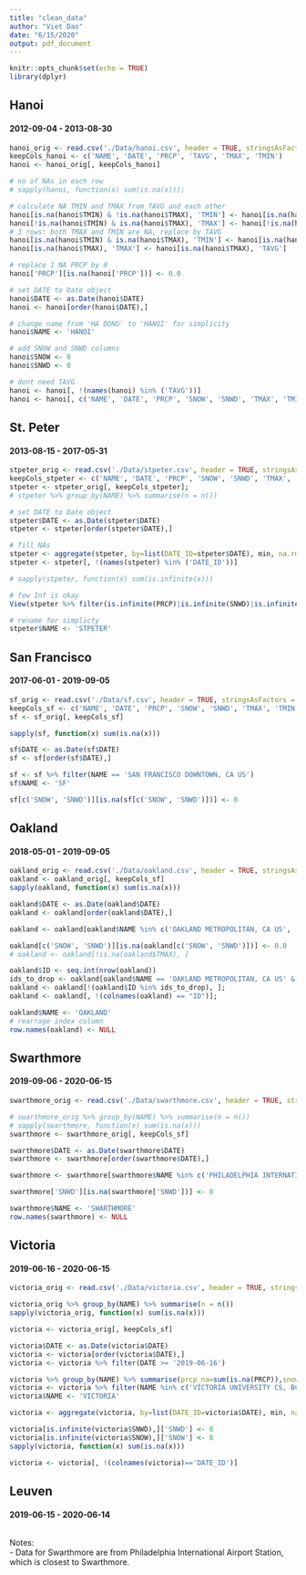 ```yaml
---
title: "clean_data"
author: "Viet Dao"
date: "6/15/2020"
output: pdf_document
---
```


```r
knitr::opts_chunk$set(echo = TRUE)
library(dplyr)
```

## Hanoi  
#### 2012-09-04 - 2013-08-30  

```r
hanoi_orig <- read.csv('./Data/hanoi.csv', header = TRUE, stringsAsFactors = FALSE)
keepCols_hanoi <- c('NAME', 'DATE', 'PRCP', 'TAVG', 'TMAX', 'TMIN')
hanoi <- hanoi_orig[, keepCols_hanoi]

# no of NAs in each row
# sapply(hanoi, function(x) sum(is.na(x)));

# calculate NA TMIN and TMAX from TAVG and each other
hanoi[is.na(hanoi$TMIN) & !is.na(hanoi$TMAX), 'TMIN'] <- hanoi[is.na(hanoi$TMIN) & !is.na(hanoi$TMAX), 'TAVG']*2 - hanoi[is.na(hanoi$TMIN) & !is.na(hanoi$TMAX), 'TMAX']
hanoi[!is.na(hanoi$TMIN) & is.na(hanoi$TMAX), 'TMAX'] <- hanoi[!is.na(hanoi$TMIN) & is.na(hanoi$TMAX), 'TAVG']*2 - hanoi[!is.na(hanoi$TMIN) & is.na(hanoi$TMAX), 'TMIN']
# 3 rows: both TMAX and TMIN are NA, replace by TAVG
hanoi[is.na(hanoi$TMIN) & is.na(hanoi$TMAX), 'TMIN'] <- hanoi[is.na(hanoi$TMIN) & is.na(hanoi$TMAX), 'TAVG']
hanoi[is.na(hanoi$TMAX), 'TMAX'] <- hanoi[is.na(hanoi$TMAX), 'TAVG']

# replace 1 NA PRCP by 0
hanoi['PRCP'][is.na(hanoi['PRCP'])] <- 0.0

# set DATE to Date object
hanoi$DATE <- as.Date(hanoi$DATE)
hanoi <- hanoi[order(hanoi$DATE),]

# change name from 'HA DONG' to 'HANOI' for simplicity
hanoi$NAME <- 'HANOI'

# add SNOW and SNWD columns
hanoi$SNOW <- 0
hanoi$SNWD <- 0

# dont need TAVG
hanoi <- hanoi[, !(names(hanoi) %in% ('TAVG'))]
hanoi <- hanoi[, c('NAME', 'DATE', 'PRCP', 'SNOW', 'SNWD', 'TMAX', 'TMIN')]
```

## St. Peter  
#### 2013-08-15 - 2017-05-31  

```r
stpeter_orig <- read.csv('./Data/stpeter.csv', header = TRUE, stringsAsFactors = FALSE)
keepCols_stpeter <- c('NAME', 'DATE', 'PRCP', 'SNOW', 'SNWD', 'TMAX', 'TMIN')
stpeter <- stpeter_orig[, keepCols_stpeter];
# stpeter %>% group_by(NAME) %>% summarise(n = n())

# set DATE to Date object
stpeter$DATE <- as.Date(stpeter$DATE)
stpeter <- stpeter[order(stpeter$DATE),]

# fill NAs
stpeter <- aggregate(stpeter, by=list(DATE_ID=stpeter$DATE), min, na.rm = TRUE)
stpeter <- stpeter[, !(names(stpeter) %in% ('DATE_ID'))]

# sapply(stpeter, function(x) sum(is.infinite(x)))

# few Inf is okay
View(stpeter %>% filter(is.infinite(PRCP)|is.infinite(SNWD)|is.infinite(TMAX)|is.infinite(TMIN)))

# rename for simplicty
stpeter$NAME <- 'STPETER'
```

## San Francisco  
#### 2017-06-01 - 2019-09-05  

```r
sf_orig <- read.csv('./Data/sf.csv', header = TRUE, stringsAsFactors = FALSE);
keepCols_sf <- c('NAME', 'DATE', 'PRCP', 'SNOW', 'SNWD', 'TMAX', 'TMIN')
sf <- sf_orig[, keepCols_sf]

sapply(sf, function(x) sum(is.na(x)))

sf$DATE <- as.Date(sf$DATE)
sf <- sf[order(sf$DATE),]

sf <- sf %>% filter(NAME == 'SAN FRANCISCO DOWNTOWN, CA US')
sf$NAME <- 'SF'

sf[c('SNOW', 'SNWD')][is.na(sf[c('SNOW', 'SNWD')])] <- 0
```

## Oakland  
#### 2018-05-01 - 2019-09-05  

```r
oakland_orig <- read.csv('./Data/oakland.csv', header = TRUE, stringsAsFactors = FALSE)
oakland <- oakland_orig[, keepCols_sf]
sapply(oakland, function(x) sum(is.na(x)))

oakland$DATE <- as.Date(oakland$DATE)
oakland <- oakland[order(oakland$DATE),]

oakland <- oakland[oakland$NAME %in% c('OAKLAND METROPOLITAN, CA US', 'OAKLAND MUSEUM, CA US'),]

oakland[c('SNOW', 'SNWD')][is.na(oakland[c('SNOW', 'SNWD')])] <- 0.0
# oakland <- oakland[!is.na(oakland$TMAX), ]

oakland$ID <- seq.int(nrow(oakland))
ids_to_drop <- oakland[oakland$NAME == 'OAKLAND METROPOLITAN, CA US' & oakland$DATE > '2018-06-20',]$ID
oakland <- oakland[!(oakland$ID %in% ids_to_drop), ];
oakland <- oakland[, !(colnames(oakland) == "ID")];

oakland$NAME <- 'OAKLAND'
# rearrage index column
row.names(oakland) <- NULL
```

## Swarthmore  
#### 2019-09-06 - 2020-06-15  

```r
swarthmore_orig <- read.csv('./Data/swarthmore.csv', header = TRUE, stringsAsFactors = FALSE)

# swarthmore_orig %>% group_by(NAME) %>% summarise(n = n())
# sapply(swarthmore, function(x) sum(is.na(x)))
swarthmore <- swarthmore_orig[, keepCols_sf]

swarthmore$DATE <- as.Date(swarthmore$DATE)
swarthmore <- swarthmore[order(swarthmore$DATE),]

swarthmore <- swarthmore[swarthmore$NAME %in% c('PHILADELPHIA INTERNATIONAL AIRPORT, PA US'),]

swarthmore['SNWD'][is.na(swarthmore['SNWD'])] <- 0

swarthmore$NAME <- 'SWARTHMORE'
row.names(swarthmore) <- NULL
```

## Victoria  
#### 2019-06-16 - 2020-06-15  

```r
victoria_orig <- read.csv('./Data/victoria.csv', header = TRUE, stringsAsFactors = FALSE)

victoria_orig %>% group_by(NAME) %>% summarise(n = n())
sapply(victoria_orig, function(x) sum(is.na(x)))

victoria <- victoria_orig[, keepCols_sf]

victoria$DATE <- as.Date(victoria$DATE)
victoria <- victoria[order(victoria$DATE),]
victoria <- victoria %>% filter(DATE >= '2019-06-16')

victoria %>% group_by(NAME) %>% summarise(prcp_na=sum(is.na(PRCP)),snow_na=sum(is.na(SNOW)), snwd_na=sum(is.na(SNWD)), tmax_na=sum(is.na(TMAX)), tmin_na=sum(is.na(TMIN)))
victoria <- victoria %>% filter(NAME %in% c('VICTORIA UNIVERSITY CS, BC CA', 'VICTORIA 6.0 NNW, CA'))
victoria$NAME <- 'VICTORIA'

victoria <- aggregate(victoria, by=list(DATE_ID=victoria$DATE), min, na.rm = TRUE)

victoria[is.infinite(victoria$SNWD),]['SNWD'] <- 0
victoria[is.infinite(victoria$SNOW),]['SNOW'] <- 0
sapply(victoria, function(x) sum(is.na(x)))

victoria <- victoria[, !(colnames(victoria)=='DATE_ID')]
```

## Leuven  
#### 2019-06-15 - 2020-06-14  

```r

```

Notes:  
- Data for Swarthmore are from Philadelphia International Airport Station, which is closest to Swarthmore.  
